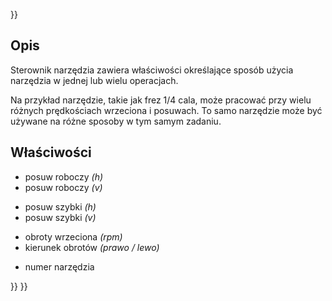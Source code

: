 <languages/>
{{UnfinishedDocu{{#translation:}}}}

{{Docnav/pl
|[[CAM_ToolBit_Library/pl|Biblioteka narzędzi]]
|[[CAM_FAQ/pl|FAQ]]
|[[CAM_Workbench/pl|środowisko pracy CAM]]
|IconL=
|IconR=
|IconC=Workbench_CAM.svg
}}

{{TOCright}}

<span id="Description"></span>
==Opis==

Sterownik narzędzia zawiera właściwości określające sposób użycia narzędzia w jednej lub wielu operacjach.

Na przykład narzędzie, takie jak frez 1/4 cala, może pracować przy wielu różnych prędkościach wrzeciona i posuwach. To samo narzędzie może być używane na różne sposoby w tym samym zadaniu.

<span id="Properties"></span>
==Właściwości==

* posuw roboczy ''(h)''
* posuw roboczy ''(v)''

* posuw szybki ''(h)''
* posuw szybki ''(v)''

* obroty wrzeciona ''(rpm)''
* kierunek obrotów ''(prawo / lewo)''

* numer narzędzia


{{Docnav/pl
|[[CAM_ToolBit_Library/pl|Biblioteka narzędzi]]
|[[CAM_FAQ/pl|FAQ]]
|[[CAM_Workbench/pl|środowisko pracy CAM]]
|IconL=
|IconR=
|IconC=Workbench_CAM.svg
}}

{{CAM_Tools_navi{{#translation:}}}}
{{Userdocnavi{{#translation:}}}}